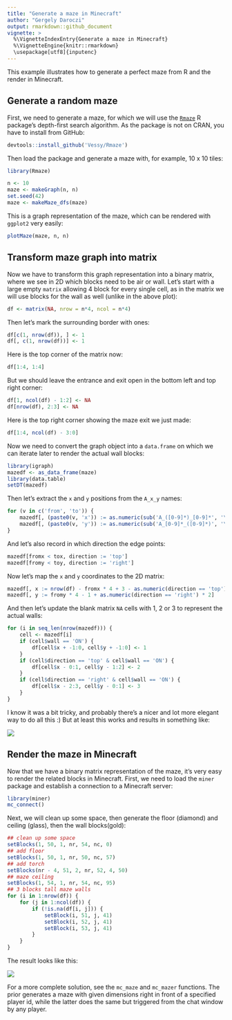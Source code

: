 ```yaml
---
title: "Generate a maze in Minecraft"
author: "Gergely Daroczi"
output: rmarkdown::github_document
vignette: >
  %\VignetteIndexEntry{Generate a maze in Minecraft}
  %\VignetteEngine{knitr::rmarkdown}
  \usepackage[utf8]{inputenc}
---
```


This example illustrates how to generate a perfect maze from R and the render in Minecraft.

## Generate a random maze

First, we need to generate a maze, for which we will use the [`Rmaze`](https://github.com/Vessy/Rmaze) R package's depth-first search algorithm. As the package is not on CRAN, you have to install from GitHub:

```r
devtools::install_github('Vessy/Rmaze')
```

Then load the package and generate a maze with, for example, 10 x 10 tiles:

```r
library(Rmaze)

n <- 10
maze <- makeGraph(n, n)
set.seed(42)
maze <- makeMaze_dfs(maze)
```

This is a graph representation of the maze, which can be rendered with `ggplot2` very easily:

```r
plotMaze(maze, n, n)
```

## Transform maze graph into matrix

Now we have to transform this graph representation into a binary matrix, where we see in 2D which blocks need to be air or wall. Let's start with a large empty `matrix` allowing 4 block for every single cell, as in the matrix we will use blocks for the wall as well (unlike in the above plot):

```r
df <- matrix(NA, nrow = n*4, ncol = n*4)
```

Then let's mark the surrounding border with ones:

```r
df[c(1, nrow(df)), ] <- 1
df[, c(1, nrow(df))] <- 1
```

Here is the top corner of the matrix now: 

```r
df[1:4, 1:4]
```

But we should leave the entrance and exit open in the bottom left and top right corner:

```r
df[1, ncol(df) - 1:2] <- NA
df[nrow(df), 2:3] <- NA
```

Here is the top right corner showing the maze exit we just made: 

```r
df[1:4, ncol(df) - 3:0]
```

Now we need to convert the graph object into a `data.frame` on which we can iterate later to render the actual wall blocks:

```r
library(igraph)
mazedf <- as_data_frame(maze)
library(data.table)
setDT(mazedf)
```

Then let's extract the `x` and `y` positions from the `A_x_y` names:

```r
for (v in c('from', 'to')) {
    mazedf[, (paste0(v, 'x')) := as.numeric(sub('A_([0-9]*)_[0-9]*', '\\1', get(v)))]
    mazedf[, (paste0(v, 'y')) := as.numeric(sub('A_[0-9]*_([0-9]*)', '\\1', get(v)))]
}
```

And let's also record in which direction the edge points:

```r
mazedf[fromx < tox, direction := 'top']
mazedf[fromy < toy, direction := 'right']
```

Now let's map the `x` and `y` coordinates to the 2D matrix:

```r
mazedf[, x := nrow(df) - fromx * 4 + 3 - as.numeric(direction == 'top') * 2]
mazedf[, y := fromy * 4 - 1 + as.numeric(direction == 'right') * 2]
```

And then let's update the blank matrix `NA` cells with 1, 2 or 3 to represent the actual walls:

```r
for (i in seq_len(nrow(mazedf))) {
    cell <- mazedf[i]
    if (cell$wall == 'ON') {
        df[cell$x + -1:0, cell$y + -1:0] <- 1
    }
    if (cell$direction == 'top' & cell$wall == 'ON') {
        df[cell$x - 0:1, cell$y - 1:2] <- 2
    }
    if (cell$direction == 'right' & cell$wall == 'ON') {
        df[cell$x - 2:3, cell$y - 0:1] <- 3
    }
}
```

I know it was a bit tricky, and probably there's a nicer and lot more elegant way to do all this :) But at least this works and results in something like:

![](figure/maze-matrix.png)

## Render the maze in Minecraft

Now that we have a binary matrix representation of the maze, it's very easy to render the related blocks in Minecraft. First, we need to load the `miner` package and establish a connection to a Minecraft server: 

```r
library(miner)
mc_connect()
```

Next, we will clean up some space, then generate the floor (diamond) and ceiling (glass), then the wall blocks(gold):

```r
## clean up some space
setBlocks(1, 50, 1, nr, 54, nc, 0)
## add floor
setBlocks(1, 50, 1, nr, 50, nc, 57)
## add torch
setBlocks(nr - 4, 51, 2, nr, 52, 4, 50)
## maze ceiling
setBlocks(1, 54, 1, nr, 54, nc, 95)
## 3 blocks tall maze walls
for (i in 1:nrow(df)) {
    for (j in 1:ncol(df)) {
        if (!is.na(df[i, j])) {
            setBlock(i, 51, j, 41)
            setBlock(i, 52, j, 41)
            setBlock(i, 53, j, 41)
        }
    }
}
```

The result looks like this:

![](figure/maze-minecraft.png)

For a more complete solution, see the `mc_maze` and `mc_mazer` functions. The prior generates a maze with given dimensions right in front of a specified player id, while the latter does the same but triggered from the chat window by any player.

